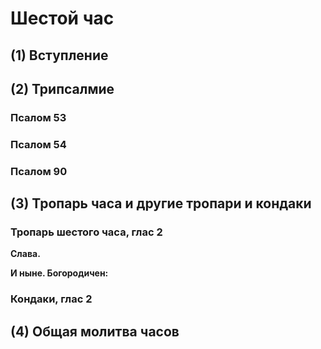 
# Шестой час

## (1) Вступление

<MdxLoader src="Shared/Pridite3" />

## (2) Трипсалмие

### Псалом 53

<MdxLoader src="Shared/Psalm53" />

### Псалом 54

<MdxLoader src="Shared/Psalm54" />

### Псалом 90

<MdxLoader src="Shared/Psalm90" />

## (3) Тропарь часа и другие тропари и кондаки

### Тропарь шестого часа, глас 2

<MdxLoader src="SixthHour/Tropar6Chasa" />

**Слава.**

**И ныне. Богородичен:**

<MdxLoader src="SixthHour/Bogorodichen" />

<MdxLoader src="SixthHour/Tropar6Chasa2" />

<MdxLoader src="Shared/STrisvatogo" />

### Кондаки, глас 2

<MdxLoader src="SixthHour/Kondaks" />

<MdxLoader src="Shared/GospodiPomiluy40" />

## (4) Общая молитва часов

<MdxLoader src="Shared/MolitvaChasov" />
